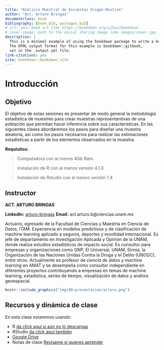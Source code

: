 ```yaml
--- 
title: "Análisis Muestral de Encuestas Origen-Destino"
author: "Act. Arturo Bringas"
documentclass: book
bibliography: [book.bib, packages.bib]
# url: your book url like https://bookdown.org/yihui/bookdown
# cover-image: path to the social sharing image like images/cover.jpg
description: |
  This is a minimal example of using the bookdown package to write a book.
  The HTML output format for this example is bookdown::gitbook,
  set in the _output.yml file.
link-citations: yes
site: bookdown::bookdown_site
---
```


# Introducción

## Objetivo

El objetivo de estas sesiones es presentar de modo general la metodología estadística de muestreo para crear muestras representantivas de una población que permitan hacer inferencia sobre sus características. En las siguientes clases abordaremos los pasos para diseñar una muestra aleatoria, así como los pasos necesarios para realizar las estimaciones estadísticas a partir de los elementos observados en la muestra.

**Requisitos:**

> Computadora con al menos 4Gb Ram. 

> Instalación de R con al menos versión 4.1.0

> Instalación de Rstudio con al menos versión 1.4


## Instructor

**ACT. ARTURO BRINGAS** 

**LinkedIn:** [arturo-bringas](https://www.linkedin.com/in/arturo-bringas/)
**Email:** act.arturo.b@ciencias.unam.mx

Actuario, egresado de la Facultad de Ciencias y Maestría en Ciencia de Datos, ITAM. 
Experiencia en modelos predictivos y de clasificación de machine learning aplicado a seguros, deportes y movilidad internacional. Es jefe de departamento en Investigación Aplicada y Opinión de la UNAM, donde realiza estudios estadísticos de impacto social. Es consultor para empresas y organizaciones como GNP, El Universal, UNAM, Sinnia, la Organización de las Naciones Unidas Contra la Droga y el Delito (UNODC), entre otros. Actualmente es profesor de *ciencia de datos y machine learning* en AMAT y se desempeña como consultor independiente en diferentes proyectos contribuyendo a empresas en temas de machine learning, estadística, series de tiempo, visualización de datos y análisis geoespacial.

```r
knitr::include_graphics("img/00-presentacion/arturo.png")
```


## Recursos y dinámica de clase

En esta clase estaremos usando: 

* R [da click aquí si aún no lo descargas](https://cran.r-project.org/)
* RStudio [da click aquí también](https://www.rstudio.com/products/rstudio/download/)
* [Google Drive]()
* Notas de clase [Revisame si quieres aprender]() 

